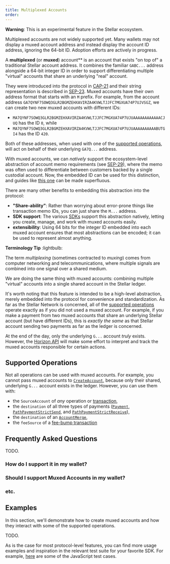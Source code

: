 ```yaml
---
title: Multiplexed Accounts
order:
---
```



<Alert>

  **Warning**: This is an experimental feature in the Stellar ecosystem.

  Multiplexed accounts are not widely supported yet. Many wallets may not display a muxed account address and instead display the account ID address, ignoring the 64-bit ID. Adoption efforts are actively in progress.
</Alert>


A **multiplexed** (or **muxed**) account** is an account that exists "on top of" a traditional Stellar account address. It combines the familiar `GABC...` address alongside a 64-bit integer ID in order to support differentiating multiple "virtual" accounts that share an underlying "real" account.

They were introduced into the protocol in [CAP-21](https://stellar.org/protocol/cap-21) and their string representation is described in [SEP-23](https://stellar.org/protocol/sep-21). Muxed accounts have their own address format that starts with an `M` prefix. For example, from the account address `GA7QYNF7SOWQ3GLR2BGMZEHXAVIRZA4KVWLTJJFC7MGXUA74P7UJVSGZ`, we can create two new muxed accounts with different IDs:

  - `MA7QYNF7SOWQ3GLR2BGMZEHXAVIRZA4KVWLTJJFC7MGXUA74P7UJUAAAAAAAAAAAACJUQ` has the ID `0`, while 
  - `MA7QYNF7SOWQ3GLR2BGMZEHXAVIRZA4KVWLTJJFC7MGXUA74P7UJUAAAAAAAAAABUTGI4` has the ID `420`.

Both of these addresses, when used with one of the [supported operations][supported-ops], will act on behalf of their underlying `GA7Q...` address.

With muxed accounts, we can *natively* support the ecosystem-level abstraction of account memo requirements (see [SEP-29](https://stellar.org/protocol/sep-29)), where the memo was often used to differentiate between customers backed by a single custodial account. Now, the embedded ID can be used for this distinction, and guides like [this one](../building-apps/setup-custodial-account.mdx) can be made superfluous.

There are many other benefits to embedding this abstraction into the protocol:

  - **"Share-ability"**: Rather than worrying about error-prone things like transaction memo IDs, you can just share the `M...` address.
  - **SDK support**: The various [SDKs](../software-and-sdks) support this abstraction natively, letting you create, manage, and work with muxed accounts easily.
  - **extensibility**: Using 64 bits for the integer ID embedded into each muxed account ensures that most abstractions can be encoded; it can be used to represent almost anything.


<Alert>

  **Terminology Tip** :lightbulb:

  The term *multiplexing* (sometimes contracted to *muxing*) comes from computer networking and telecommunications, where multiple signals are combined into one signal over a shared medium.

  We are doing the same thing with muxed accounts: combining multiple "virtual" accounts into a single shared account in the Stellar ledger.

</Alert>


It's worth noting that this feature is intended to be a high-level abstraction, merely embedded into the protocol for convenience and standardization. As far as the Stellar Network is concerned, all of the [supported operations][supported-ops] operate exactly as if you did not used a muxed account. For example, if you make a payment from two muxed accounts that share an underlying Stellar account (but have different IDs), this is *exactly the same* as that Stellar account sending two payments as far as the ledger is concerned.

At the end of the day, only the underlying `G...` account _truly_ exists. 
However, the [Horizon API](../../api/introduction/) will make some effort to interpret and track the muxed accounts responsible for certain actions.


## Supported Operations

Not all operations can be used with muxed accounts. For example, you cannot pass muxed accounts to [`CreateAccount`](../start/list-of-operations.mdx#create-account), because only their shared, underlying `G...` account exists in the ledger. However, you can use them with:

  - the `SourceAccount` of *any* operation or [transaction](./transactions.mdx),
  - the `destination` of all three types of payments ([`Payment`](../start/list-of-operations.mdx#payment), [`PathPaymentStrictSend`](../start/list-of-operations.mdx#path-payment-strict-send), and [`PathPaymentStrictReceive`](../start/list-of-operations.mdx#path-payment-strict-receive)), 
  - the `destination` of an [`AccountMerge`](../start/list-of-operations.mdx#account-merge),
  - the `feeSource` of a [fee-bump transaction](./fee-bumps.mdx)


## Frequently Asked Questions
TODO.

### How do I support it in my wallet?
### Should I support Muxed Accounts in my wallet?
### etc.


## Examples

In this section, we'll demonstrate how to create muxed accounts and how they interact with some of the supported operations.


TODO.


As is the case for most protocol-level features, you can find more usage examples and inspiration in the relevant test suite for your favorite SDK. For example, [here](https://github.com/stellar/js-stellar-base/blob/master/test/unit/muxed_account_test.js) are some of the JavaScript test cases.


[supported-ops]: #supported-operations
